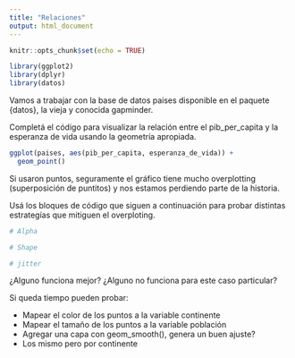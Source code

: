 ```yaml
---
title: "Relaciones"
output: html_document
---
```


```r
knitr::opts_chunk$set(echo = TRUE)

library(ggplot2)
library(dplyr)
library(datos)
```

Vamos a trabajar con la base de datos paises disponible en el paquete {datos}, la vieja y conocida gapminder.

Completá el código para visualizar la relación entre el pib_per_capita y la esperanza de vida usando la geometría apropiada.

```r
ggplot(paises, aes(pib_per_capita, esperanza_de_vida)) +
  geom_point()
```

Si usaron puntos, seguramente el gráfico tiene mucho overplotting (superposición de puntitos) y nos estamos perdiendo parte de la historia. 

Usá los bloques de código que siguen a continuación para probar distintas estrategías que mitiguen el overploting. 

```r
# Alpha

```

```r
# Shape

```

```r
# jitter

```

¿Alguno funciona mejor? ¿Alguno no funciona para este caso particular? 

Si queda tiempo pueden probar:

+ Mapear el color de los puntos a la variable continente
+ Mapear el tamaño de los puntos a la variable población
+ Agregar una capa con geom_smooth(), genera un buen ajuste?  
+ Los mismo pero por continente